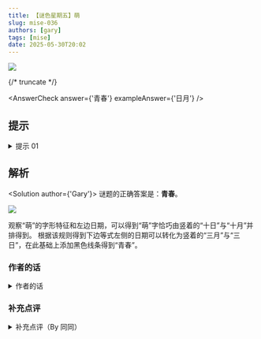 ```yaml
---
title: 【谜色星期五】萌
slug: mise-036
authors: [gary]
tags: [mise]
date: 2025-05-30T20:02
---
```


![](./mise-036.assets/mise-036.webp)

{/* truncate */}

<AnswerCheck answer={'青春'} exampleAnswer={'日月'} />

## 提示

<details>
    <summary>提示 01</summary>

    10 Oct 表示 十日 十月。

</details>

## 解析

<Solution author={'Gary'}>
谜题的正确答案是：**青春**。

![](./mise-036.assets/mise-036-sol.webp)

观察“萌”的字形特征和左边日期，可以得到“萌”字恰巧由竖着的“十日”与“十月”并排得到。
根据该规则得到下边等式左侧的日期可以转化为竖着的“三月”与“三日”，在此基础上添加黑色线条得到“青春”。

</Solution>

### 作者的话

<details>
    <summary>作者的话</summary>

这题灵感来源于这个答案本身，当时观察到时觉得这两个字特别工整，但是只发现了月和日的相对关系。
后续 Winfrid 老师提出了“三月三日”的这个想法，孔明七星老师提出了“萌”作为提示线索，所以这题其实也算是一道“拼好题”吧——

</details>

### 补充点评

<details>
    <summary>补充点评（By 同同）</summary>

十月十日->萌 已经是大家熟知的字谜了，但是“三月三日”动点手脚可以变成“青春”两字这一思路还是头一回见。
旧题新整，还是别有一番趣味的。

<center>
  ![](./mise-036.assets/mise-036-meme-1.webp)
  <ImgCaption>真正的出题高手，瞬间就能发现无人在意的华点</ImgCaption>
</center>

注意到今年的十月十日恰好是周五，所以有提出过要一直拖到十月十日再出这道题，不过最后还是早早地给大家端上来了。

看到“青春”两个字，脑海里就响起了一首古老的歌曲，所以最初的标题写的就是“小鸟一样”。
不过因为过于暴露了，所以就简单改成了没有额外信息的“萌”。

<center>
  ![](./mise-036.assets/mise-036-meme-2.webp)
  <ImgCaption>以防大家不知道是哪首歌（</ImgCaption>
</center>

但是似乎造成了一些奇妙的后果（？）

<center>
  ![](./mise-036.assets/mise-036-meme-3.webp)
  <ImgCaption>awmc</ImgCaption>
</center>

</details>
